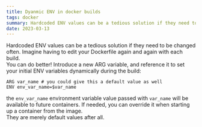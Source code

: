 ```yaml
---
title: Dyanmic ENV in docker builds
tags: docker
summary: Hardcoded ENV values can be a tedious solution if they need to be changed often
date: 2023-03-13
---
```


Hardcoded ENV values can be a tedious solution if they need to be changed often. Imagine having to edit your Dockerfile again and again with each build.
<br />
You can do better! Introduce a new ARG variable, and reference it to set your initial ENV variables dynamically during the build:

```docker
ARG var_name # you could give this a default value as well
ENV env_var_name=$var_name
```

the `env_var_name` environment variable value passed with `var_name` will be available to future containers. If needed, you can override it when starting up a container from the image. 
<br />
They are merely default values after all.

